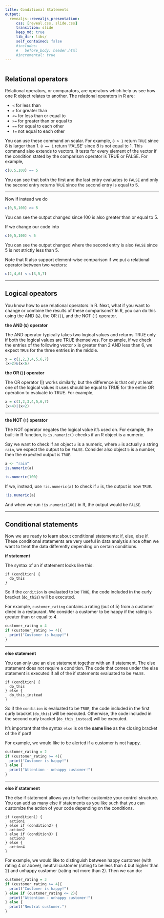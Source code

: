 ```yaml
---
title: Conditional Statements
output:
  revealjs::revealjs_presentation:
     css: [reveal.css, slide.css]
     transition: slide
     keep_md: true
     lib_dir: libs/
     self_contained: false
     #includes: 
     #   before_body: header.html
     #incremental: true
---
```


```r

```

## Relational operators

Relational operators, or comparators, are operators which help us see how one R object relates to another. The relational operators in R are:

- `<` for less than
- `>` for greater than
- `<=` for less than or equal to
- `>=` for greater than or equal to
- `==` for equal to each other
- `!=` not equal to each other

You can use these command on scalar. For example, `8 > 1` return `TRUE` since 8 is larger than 1.
`8 == 1` return 'FALSE' since 8 is not equal to 1. This command also extends to vectors. It tests for every element of the vector if the condition stated by the comparison operator is TRUE or FALSE. For example, 

```r
c(0,5,100) == 5

```

You can see that both the first and the last entry evaluates to `FALSE` and only the second entry returns `TRUE` since the second entry is equal to 5.

---

Now if instead we do
```r
c(0,5,100) >= 5

```
You can see the output changed since 100 is also greater than or equal to 5.

If we change our code into

```r
c(0,5,100) < 5

```
You can see the output changed where the second entry is also `FALSE` since 5 is not strictly less than 5. 


Note that R also support element-wise comparison if we put a relational operator between two vectors:
```r
c(2,4,6) < c(3,5,7)

``` 

---

## Logical opeators

You know how to use relational operators in R. Next, what if you want to change or combine the results of these comparisons? In R, you can do this using the AND (`&`), the OR (`|`), and the NOT (`!`) operator.

**the AND (`&`) operator**

The AND operator typically takes two logical values and returns TRUE only if both the logical values are TRUE themselves. For example, if we check the entries of the following vector x is greater than 2 AND less than 6, we expect `TRUE` for the three entries in the middle.
```r
x = c(1,2,3,4,5,6,7)
(x>2)&(x<6)

```

**the OR (`|`) operator**

The OR operator (|) works similarly, but the difference is that only at least one of the logical values it uses should be equal to TRUE for the entire OR operation to evaluate to TRUE.
For example,
```r
x = c(1,2,3,4,5,6,7)
(x>4)|(x<2)

```

---

**the NOT (`!`) operator**

The NOT operator negates the logical value it's used on. For example, the built-in R function, is `is.numeric()` checks if an R object is a numeric. 

Say we want to check if an object `a` is a numeric, where `a` is actually a string `rain`, we expect the output to be `FALSE`. Consider also object `b` is a number, then the expected output is `TRUE`.

```r
a <- "rain"
is.numeric(a)

is.numeric(100)

```

If we, instead, use `!is.numeric(a)` to check if `a` is, the output is now `TRUE`.
```r
!is.numeric(a)
```
And when we run `!is.numeric(100)` in R, the output would be `FALSE`.

---

## Conditional statements

Now we are ready to learn about conditional statements: if, else, else if.
These conditional statements are very useful in data analysis since often we want to treat the data differently depending on certain conditions.

**if statement**

The syntax of an if statement looks like this:
```
if (condition) {
  do_this
}
```
So if the `condition` is evaluated to be `TRUE`, the code included in the curly bracket (`do_this`) will be executed.


For example, `customer_rating` contains a rating (out of 5) from a customer dined in a restaurant. We consider a customer to be happy if the rating is greater than or equal to 4.
```r
customer_rating = 4
if (customer_rating >= 4){
  print("Customer is happy!")
}
```

---

**else statement**

You can only use an else statement together with an if statement. The else statement does not require a condition. The code that comes under the else statement is executed if all of the if statements evaluated to be `FALSE`.

```
if (condition) {
  do_this
} else {
  do_this_instead
}
```
So if the `condition` is evaluated to be `TRUE`, the code included in the first curly bracket (`do_this`) will be executed. Otherwise, the code included in the second curly bracket (`do_this_instead`) will be executed.

It's important that the syntax `else` is on the **same line** as the closing bracket of the if part!

For example, we would like to be alerted if a customer is not happy.
```r
customer_rating = 2
if (customer_rating >= 4){
  print("Customer is happy!")
} else { 
  print("Attention - unhappy customer!")
}

```
---

**else if statement**

The else if statement allows you to further customize your control structure. You can add as many else if statements as you like such that you can customize the action of your code depending on the conditions.

```
if (condition1) {
  action1
} else if (condition2) {
  action2
} else if (condition3) {
  action3
} else {
  action4
}
```

For example, we would like to distinguish between happy customer (with rating 4 or above), neutral customer (rating to be less than 4 but higher than 2) and unhappy customer (rating not more than 2). Then we can do:
```r
customer_rating = 3
if (customer_rating >= 4){
  print("Customer is happy!")
} else if (customer_rating <= 2){ 
  print("Attention - unhappy customer!")
} else {
  print("Neutral customer.")
}
```